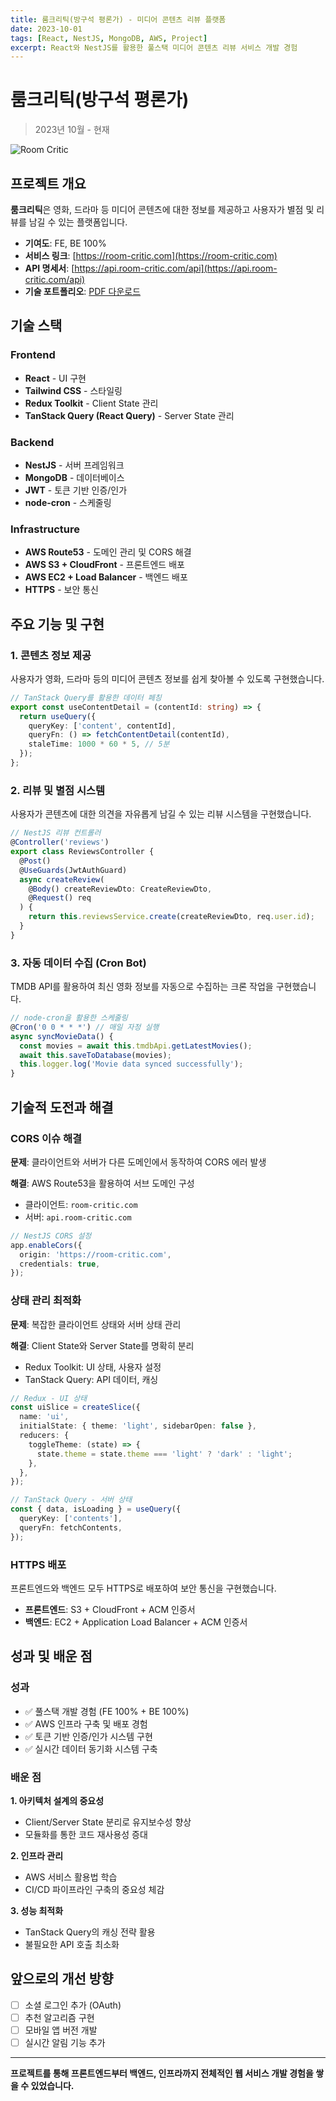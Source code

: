 ```yaml
---
title: 룸크리틱(방구석 평론가) - 미디어 콘텐츠 리뷰 플랫폼
date: 2023-10-01
tags: [React, NestJS, MongoDB, AWS, Project]
excerpt: React와 NestJS를 활용한 풀스택 미디어 콘텐츠 리뷰 서비스 개발 경험
---
```


# 룸크리틱(방구석 평론가)

> 2023년 10월 - 현재

![Room Critic](https://room-critic.com/og-image.png)

## 프로젝트 개요

**룸크리틱**은 영화, 드라마 등 미디어 콘텐츠에 대한 정보를 제공하고 사용자가 별점 및 리뷰를 남길 수 있는 플랫폼입니다.

- **기여도**: FE, BE 100%
- **서비스 링크**: [https://room-critic.com](https://room-critic.com)
- **API 명세서**: [https://api.room-critic.com/api](https://api.room-critic.com/api)
- **기술 포트폴리오**: [PDF 다운로드](https://cdn.jsdelivr.net/gh/ganggyunggyu/kkk/kkk_portfolio.pdf)

## 기술 스택

### Frontend
- **React** - UI 구현
- **Tailwind CSS** - 스타일링
- **Redux Toolkit** - Client State 관리
- **TanStack Query (React Query)** - Server State 관리

### Backend
- **NestJS** - 서버 프레임워크
- **MongoDB** - 데이터베이스
- **JWT** - 토큰 기반 인증/인가
- **node-cron** - 스케줄링

### Infrastructure
- **AWS Route53** - 도메인 관리 및 CORS 해결
- **AWS S3 + CloudFront** - 프론트엔드 배포
- **AWS EC2 + Load Balancer** - 백엔드 배포
- **HTTPS** - 보안 통신

## 주요 기능 및 구현

### 1. 콘텐츠 정보 제공

사용자가 영화, 드라마 등의 미디어 콘텐츠 정보를 쉽게 찾아볼 수 있도록 구현했습니다.

```typescript
// TanStack Query를 활용한 데이터 페칭
export const useContentDetail = (contentId: string) => {
  return useQuery({
    queryKey: ['content', contentId],
    queryFn: () => fetchContentDetail(contentId),
    staleTime: 1000 * 60 * 5, // 5분
  });
};
```

### 2. 리뷰 및 별점 시스템

사용자가 콘텐츠에 대한 의견을 자유롭게 남길 수 있는 리뷰 시스템을 구현했습니다.

```typescript
// NestJS 리뷰 컨트롤러
@Controller('reviews')
export class ReviewsController {
  @Post()
  @UseGuards(JwtAuthGuard)
  async createReview(
    @Body() createReviewDto: CreateReviewDto,
    @Request() req
  ) {
    return this.reviewsService.create(createReviewDto, req.user.id);
  }
}
```

### 3. 자동 데이터 수집 (Cron Bot)

TMDB API를 활용하여 최신 영화 정보를 자동으로 수집하는 크론 작업을 구현했습니다.

```typescript
// node-cron을 활용한 스케줄링
@Cron('0 0 * * *') // 매일 자정 실행
async syncMovieData() {
  const movies = await this.tmdbApi.getLatestMovies();
  await this.saveToDatabase(movies);
  this.logger.log('Movie data synced successfully');
}
```

## 기술적 도전과 해결

### CORS 이슈 해결

**문제**: 클라이언트와 서버가 다른 도메인에서 동작하여 CORS 에러 발생

**해결**: AWS Route53을 활용하여 서브 도메인 구성
- 클라이언트: `room-critic.com`
- 서버: `api.room-critic.com`

```typescript
// NestJS CORS 설정
app.enableCors({
  origin: 'https://room-critic.com',
  credentials: true,
});
```

### 상태 관리 최적화

**문제**: 복잡한 클라이언트 상태와 서버 상태 관리

**해결**: Client State와 Server State를 명확히 분리
- Redux Toolkit: UI 상태, 사용자 설정
- TanStack Query: API 데이터, 캐싱

```typescript
// Redux - UI 상태
const uiSlice = createSlice({
  name: 'ui',
  initialState: { theme: 'light', sidebarOpen: false },
  reducers: {
    toggleTheme: (state) => {
      state.theme = state.theme === 'light' ? 'dark' : 'light';
    },
  },
});

// TanStack Query - 서버 상태
const { data, isLoading } = useQuery({
  queryKey: ['contents'],
  queryFn: fetchContents,
});
```

### HTTPS 배포

프론트엔드와 백엔드 모두 HTTPS로 배포하여 보안 통신을 구현했습니다.

- **프론트엔드**: S3 + CloudFront + ACM 인증서
- **백엔드**: EC2 + Application Load Balancer + ACM 인증서

## 성과 및 배운 점

### 성과
- ✅ 풀스택 개발 경험 (FE 100% + BE 100%)
- ✅ AWS 인프라 구축 및 배포 경험
- ✅ 토큰 기반 인증/인가 시스템 구현
- ✅ 실시간 데이터 동기화 시스템 구축

### 배운 점

**1. 아키텍처 설계의 중요성**
- Client/Server State 분리로 유지보수성 향상
- 모듈화를 통한 코드 재사용성 증대

**2. 인프라 관리**
- AWS 서비스 활용법 학습
- CI/CD 파이프라인 구축의 중요성 체감

**3. 성능 최적화**
- TanStack Query의 캐싱 전략 활용
- 불필요한 API 호출 최소화

## 앞으로의 개선 방향

- [ ] 소셜 로그인 추가 (OAuth)
- [ ] 추천 알고리즘 구현
- [ ] 모바일 앱 버전 개발
- [ ] 실시간 알림 기능 추가

---

**프로젝트를 통해 프론트엔드부터 백엔드, 인프라까지 전체적인 웹 서비스 개발 경험을 쌓을 수 있었습니다.**
